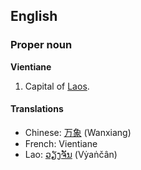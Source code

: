 ==English==

===Proper noun===
{{wikipedia}}
'''Vientiane'''
# Capital of [[Laos]].

====Translations====
*Chinese: [[万象]] (Wanxiang)
*French: Vientiane
*Lao: [[ວຽງຈັນ]] (Vẏaṅčân)